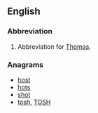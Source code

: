 ==English==

===Abbreviation===
{{head|en|abbreviation}}
# Abbreviation for [[Thomas]].

===Anagrams===
* [[host#English|host]] 
* [[hots#English|hots]]
* [[shot#English|shot]]
* [[tosh#English|tosh]], [[TOSH#English|TOSH]]